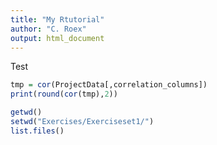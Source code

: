 ```yaml
---
title: "My Rtutorial"
author: "C. Roex"
output: html_document
---
```


Test


```r
tmp = cor(ProjectData[,correlation_columns])
print(round(cor(tmp),2))
```



```r
getwd()
setwd("Exercises/Exerciseset1/")
list.files()
```